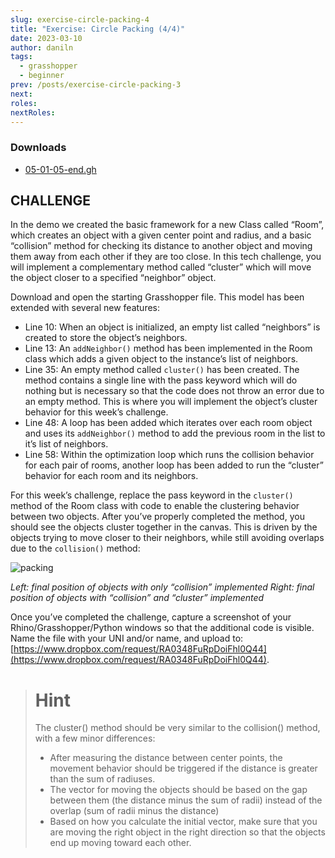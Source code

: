 ```yaml
---
slug: exercise-circle-packing-4
title: "Exercise: Circle Packing (4/4)"
date: 2023-03-10
author: daniln
tags:
  - grasshopper
  - beginner
prev: /posts/exercise-circle-packing-3
next: 
roles:
nextRoles:
---
```


<p>
  <div className="video-box">
    <smartvideo src="https://www.dropbox.com/s/b6qng47ahtoozw4/dense_packing-05.mp4?dl=1" width="1280" height="720" className="swarm-fluid" poster="https://www.dropbox.com/s/qhemu2yq1exf8br/16-5.png?dl=1" controls></smartvideo>
  </div>
</p>

### Downloads

- [05-01-05-end.gh](https://www.dropbox.com/s/zf7apey3xomytce/05-01-05-end.gh?dl=1)

## CHALLENGE

In the demo we created the basic framework for a new Class called “Room”, which creates an object with a given center point and radius, and a basic “collision” method for checking its distance to another object and moving them away from each other if they are too close. In this tech challenge, you will implement a complementary method called “cluster” which will move the object closer to a specified “neighbor” object.

Download and open the starting Grasshopper file. This model has been extended with several new features:

- Line 10: When an object is initialized, an empty list called “neighbors” is created to store the object’s neighbors.
- Line 13: An `addNeighbor()` method has been implemented in the Room class which adds a given object to the instance’s list of neighbors.
- Line 35: An empty method called `cluster()` has been created. The method contains a single line with the pass keyword which will do nothing but is necessary so that the code does not throw an error due to an empty method. This is where you will implement the object’s cluster behavior for this week’s challenge.
- Line 48: A loop has been added which iterates over each room object and uses its `addNeighbor()` method to add the previous room in the list to it’s list of neighbors.
- Line 58: Within the optimization loop which runs the collision behavior for each pair of rooms, another loop has been added to run the “cluster” behavior for each room and its neighbors.

For this week’s challenge, replace the pass keyword in the `cluster()` method of the Room class with code to enable the clustering behavior between two objects. After you’ve properly completed the method, you should see the objects cluster together in the canvas. This is driven by the objects trying to move closer to their neighbors, while still avoiding overlaps due to the `collision()` method:

![packing](/images/packing-1.png)

*Left: final position of objects with only “collision” implemented*
*Right: final position of objects with “collision” and “cluster” implemented*

Once you’ve completed the challenge, capture a screenshot of your Rhino/Grasshopper/Python windows so that the additional code is visible. Name the file with your UNI and/or name, and upload to: [https://www.dropbox.com/request/RA0348FuRpDoiFhl0Q44](https://www.dropbox.com/request/RA0348FuRpDoiFhl0Q44).

> # Hint 
> 
> The cluster() method should be very similar to the collision() method, with a few minor differences:
> 
> - After measuring the distance between center points, the movement behavior should be triggered if the distance is greater than the sum of radiuses.
> - The vector for moving the objects should be based on the gap between them (the distance minus the sum of radii) instead of the overlap (sum of radii minus the distance)
> - Based on how you calculate the initial vector, make sure that you are moving the right object in the right direction so that the objects end up moving toward each other.
